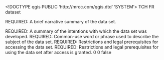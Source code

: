 <!DOCTYPE qgis PUBLIC 'http://mrcc.com/qgis.dtd' 'SYSTEM'>
<qgis version="3.34.7-Prizren">
  <identifier>TCH</identifier>
  <parentidentifier></parentidentifier>
  <language>FR</language>
  <type>dataset</type>
  <title>TCH</title>
  <abstract>REQUIRED: A brief narrative summary of the data set.

REQUIRED: A summary of the intentions with which the data set was developed.</abstract>
  <keywords vocabulary="gmd:topicCategory">
    <keyword>REQUIRED: Common-use word or phrase used to describe the subject of the data set.</keyword>
  </keywords>
  <links>
    <link description="" type="Local Area Network" url="file://\\scott\tmp_mip\PEP\LITTO3D\HISTOLITT\TCH_France_2\Lambert93_V2\Shapefile\TCH.shp" size="" name="Fichier de formes" format="" mimeType=""/>
  </links>
  <dates/>
  <fees></fees>
  <constraints type="Access">REQUIRED: Restrictions and legal prerequisites for accessing the data set.</constraints>
  <rights>REQUIRED: Restrictions and legal prerequisites for using the data set after access is granted.</rights>
  <encoding></encoding>
  <crs>
    <spatialrefsys nativeFormat="Wkt">
      <wkt></wkt>
      <proj4></proj4>
      <srsid>0</srsid>
      <srid>0</srid>
      <authid></authid>
      <description></description>
      <projectionacronym></projectionacronym>
      <ellipsoidacronym></ellipsoidacronym>
      <geographicflag>false</geographicflag>
    </spatialrefsys>
  </crs>
  <extent>
    <spatial crs="EPSG:4326" miny="6046530.09999999962747097" minx="98282" dimensions="2" maxz="0" maxx="1242421.10000000009313226" maxy="7110480.09999999962747097" minz="0"/>
  </extent>
</qgis>
